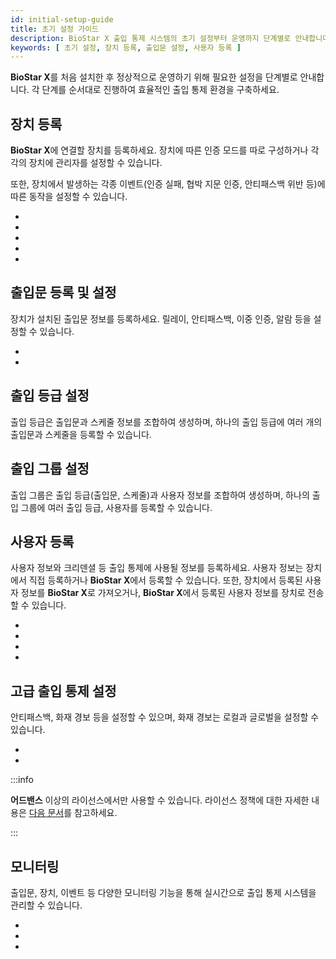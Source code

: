 ```yaml
---
id: initial-setup-guide
title: 초기 설정 가이드
description: BioStar X 출입 통제 시스템의 초기 설정부터 운영까지 단계별로 안내합니다.
keywords: [ 초기 설정, 장치 등록, 출입문 설정, 사용자 등록 ]
---
```


**BioStar X**를 처음 설치한 후 정상적으로 운영하기 위해 필요한 설정을 단계별로 안내합니다. 각 단계를 순서대로 진행하여 효율적인 출입 통제 환경을 구축하세요.

<Steps>
<Step>

## 장치 등록

**BioStar X**에 연결할 장치를 등록하세요. 장치에 따른 인증 모드를 따로 구성하거나 각각의 장치에 관리자를 설정할 수 있습니다.

또한, 장치에서 발생하는 각종 이벤트(인증 실패, 협박 지문 인증, 안티패스백 위반 등)에 따른 동작을 설정할 수 있습니다.

* <DocLink docId='platform/biostar_x/settings-manage-device-group' />

* <DocLink docId='platform/biostar_x/settings-adding-devices' />

* <DocLink docId='platform/biostar_x/settings-adding-wiegand' />

* <DocLink docId='platform/biostar_x/settings-adding-slave-device' />

* <DocLink docId='platform/biostar_x/settings-device-details' />

</Step>
<Step>

## 출입문 등록 및 설정

장치가 설치된 출입문 정보를 등록하세요. 릴레이, 안티패스백, 이중 인증, 알람 등을 설정할 수 있습니다.

* <DocLink docId='platform/biostar_x/settings-manage-door-group' />

* <DocLink docId='platform/biostar_x/settings-door-add' />

</Step>
<Step>

## 출입 등급 설정

출입 등급은 출입문과 스케줄 정보를 조합하여 생성하며, 하나의 출입 등급에 여러 개의 출입문과 스케줄을 등록할 수 있습니다.

<DocLink docId='platform/biostar_x/settings-access-control-manage-access-level' />

</Step>
<Step>

## 출입 그룹 설정

출입 그룹은 출입 등급(출입문, 스케줄)과 사용자 정보를 조합하여 생성하며, 하나의 출입 그룹에 여러 출입 등급, 사용자를 등록할 수 있습니다.

<DocLink docId='platform/biostar_x/settings-access-control-manage-access-group' />

</Step>
<Step>

## 사용자 등록

사용자 정보와 크리덴셜 등 출입 통제에 사용될 정보를 등록하세요. 사용자 정보는 장치에서 직접 등록하거나 **BioStar X**에서 등록할 수 있습니다. 또한, 장치에서 등록된 사용자 정보를 **BioStar X**로 가져오거나, **BioStar X**에서 등록된 사용자 정보를 장치로 전송할 수 있습니다.

* <DocLink docId='platform/biostar_x/user-group-manage' />

* <DocLink docId='platform/biostar_x/user-manage' />

* <DocLink docId='platform/biostar_x/add-user' />

* <DocLink docId='platform/biostar_x/enroll-credential' />

</Step>
<Step>

## 고급 출입 통제 설정

안티패스백, 화재 경보 등을 설정할 수 있으며, 화재 경보는 로컬과 글로벌을 설정할 수 있습니다.

* <DocLink docId='platform/biostar_x/settings-advanced-ac' />

* <DocLink docId='platform/biostar_x/monitoring-map' />

:::info

**어드밴스** 이상의 라이선스에서만 사용할 수 있습니다. 라이선스 정책에 대한 자세한 내용은 [다음 문서](licensing)를 참고하세요.

:::

</Step>
<Step>

## 모니터링

출입문, 장치, 이벤트 등 다양한 모니터링 기능을 통해 실시간으로 출입 통제 시스템을 관리할 수 있습니다.

* <DocLink docId='platform/biostar_x/monitoring-door' />

* <DocLink docId='platform/biostar_x/monitoring-device' />

* <DocLink docId='platform/biostar_x/monitoring-event' />

</Step>
</Steps>